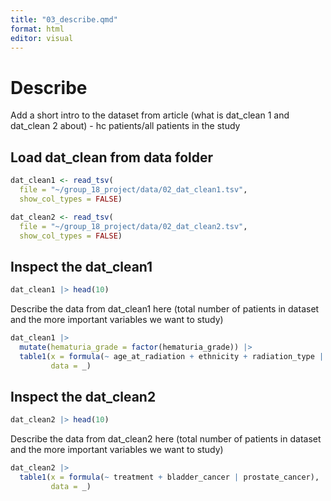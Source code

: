 ```yaml
---
title: "03_describe.qmd"
format: html
editor: visual
---
```


# Describe

Add a short intro to the dataset from article (what is dat_clean 1 and dat_clean 2 about) - hc patients/all patients in the study

## Load dat_clean from data folder

```r
dat_clean1 <- read_tsv(
  file = "~/group_18_project/data/02_dat_clean1.tsv",
  show_col_types = FALSE)

dat_clean2 <- read_tsv(
  file = "~/group_18_project/data/02_dat_clean2.tsv",
  show_col_types = FALSE)
```

## Inspect the dat_clean1

```r

dat_clean1 |> head(10)
```

Describe the data from dat_clean1 here (total number of patients in dataset and the more important variables we want to study)

```r
dat_clean1 |>
  mutate(hematuria_grade = factor(hematuria_grade)) |>
  table1(x = formula(~ age_at_radiation + ethnicity + radiation_type | hematuria_grade),
         data = _)
```

## Inspect the dat_clean2

```r

dat_clean2 |> head(10)
```

Describe the data from dat_clean2 here (total number of patients in dataset and the more important variables we want to study)

```r
dat_clean2 |>
  table1(x = formula(~ treatment + bladder_cancer | prostate_cancer),
         data = _)
```

```         
```

```         
```
